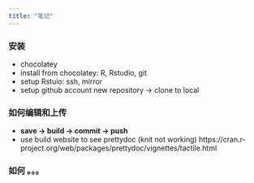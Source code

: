 ```yaml
---
title: "笔记"
---
```


### 安装
- chocolatey
- install from chocolatey: R, Rstudio, git
- setup Rstuio: ssh, mirror
- setup github account
   new repository -> clone to local


### 如何编辑和上传
* **save -> build -> commit -> push**
* use build website to see prettydoc (knit not working)
https://cran.r-project.org/web/packages/prettydoc/vignettes/tactile.html

### 如何 。。。    
